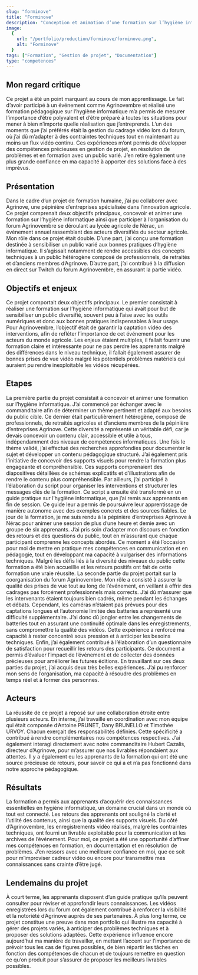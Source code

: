 ```yaml
---
slug: "forminove"
title: "Forminove"
description: "Conception et animation d’une formation sur l’hygiène informatique pour un public varié et gestion de la diffusion en direct d'un forum annuel consacré à l'innovation en agriculture."
image:
  {
    url: "/portfolio/production/forminove/forminove.png",
    alt: "Forminove"
  }
tags: ["Formation", "Gestion de projet", "Documentation"]
type: "competences"
---
```

## Mon regard critique
Ce projet a été un point marquant au cours de mon apprentissage. Le fait d’avoir participé à un événement comme Agrinovembre et réalisé une formation pédagogique sur l’hygiène informatique m’a permis de mesurer l’importance d’être polyvalent et d’être préparé à toutes les situations pour mener à bien n’importe quelle réalisation que j’entreprends. L’un des moments que j’ai préférés était la gestion du cadrage vidéo lors du forum, où j’ai dû m’adapter à des contraintes techniques tout en maintenant au moins un flux vidéo continu. Ces expériences m’ont permis de développer des compétences précieuses en gestion de projet, en résolution de problèmes et en formation avec un public varié. J’en retire également une plus grande confiance en ma capacité à apporter des solutions face à des imprévus.

## Présentation
Dans le cadre d’un projet de formation humaine, j’ai pu collaborer avec Agrinove, une pépinière d’entreprises spécialisée dans l’innovation agricole. Ce projet comprenait deux objectifs principaux, concevoir et animer une formation sur l’hygiène informatique ainsi que participer à l’organisation du forum Agrinovembre se déroulant au lycée agricole de Nérac, un événement annuel rassemblant des acteurs diversifiés du secteur agricole.
Mon rôle dans ce projet était double. D’une part, j’ai conçu une formation destinée à sensibiliser un public varié aux bonnes pratiques d’hygiène informatique. Il s’agissait notamment de rendre accessibles des concepts techniques à un public hétérogène composé de professionnels, de retraités et d’anciens membres d’Agrinove. D’autre part, j’ai contribué à la diffusion en direct sur Twitch du forum Agrinovembre, en assurant la partie vidéo.

## Objectifs et enjeux
Ce projet comportait deux objectifs principaux. Le premier consistait à réaliser une formation sur l’hygiène informatique qui avait pour but de sensibiliser un public diversifié, souvent peu à l’aise avec les outils numériques et donc aux bonnes pratiques indispensables à leur usage. Pour Agrinovembre, l’objectif était de garantir la captation vidéo des interventions, afin de refléter l’importance de cet événement pour les acteurs du monde agricole.
Les enjeux étaient multiples, il fallait fournir une formation claire et intéressante pour ne pas perdre les apprenants malgré des différences dans le niveau technique, il fallait également assurer de bonnes prises de vue vidéo malgré les potentiels problèmes matériels qui auraient pu rendre inexploitable les vidéos récupérées.

## Etapes
La première partie du projet consistait à concevoir et animer une formation sur l’hygiène informatique. J’ai commencé par échanger avec le commanditaire afin de déterminer un thème pertinent et adapté aux besoins du public cible. Ce dernier était particulièrement hétérogène, composé de professionnels, de retraités agricoles et d’anciens membres de la pépinière d’entreprises Agrinove. Cette diversité a représenté un véritable défi, car je devais concevoir un contenu clair, accessible et utile à tous, indépendamment des niveaux de compétences informatiques.
Une fois le thème validé, j’ai effectué des recherches approfondies pour documenter le sujet et développer un contenu pédagogique structuré. J’ai également pris l’initiative de concevoir des supports visuels pour rendre la formation plus engageante et compréhensible. Ces supports comprenaient des diapositives détaillées de schémas explicatifs et d’illustrations afin de rendre le contenu plus compréhensible. Par ailleurs, j’ai participé à l’élaboration du script pour organiser les interventions et structurer les messages clés de la formation. Ce script a ensuite été transformé en un guide pratique sur l’hygiène informatique, que j’ai remis aux apprenants en fin de session. Ce guide leur a permis de poursuivre leur apprentissage de manière autonome avec des exemples concrets et des sources fiables.
Le jour de la formation, je me suis rendu à la pépinière d’entreprises Agrinove à Nérac pour animer une session de plus d’une heure et demie avec un groupe de six apprenants. J’ai pris soin d’adapter mon discours en fonction des retours et des questions du public, tout en m’assurant que chaque participant comprenne les concepts abordés. Ce moment a été l’occasion pour moi de mettre en pratique mes compétences en communication et en pédagogie, tout en développant ma capacité à vulgariser des informations techniques. Malgré les défis liés à la diversité des niveaux du public cette formation a été bien accueillie et les retours positifs ont fait de cette formation une vraie réussite.
La seconde partie du projet portait sur la coorganisation du forum Agrinovembre. Mon rôle a consisté à assurer la qualité des prises de vue tout au long de l’événement, en veillant à offrir des cadrages pas forcément professionnels mais corrects. J’ai dû m’assurer que les intervenants étaient toujours bien cadrés, même pendant les échanges et débats.
Cependant, les caméras n’étaient pas prévues pour des captations longues et l’autonomie limitée des batteries a représenté une difficulté supplémentaire. J’ai donc dû jongler entre les changements de batteries tout en assurant une continuité optimale dans les enregistrements, sans compromettre la qualité des vidéos. Cette expérience a renforcé ma capacité à rester concentré sous pression et à anticiper les besoins techniques.
Enfin, j’ai également contribué à l’élaboration d’un questionnaire de satisfaction pour recueillir les retours des participants. Ce document a permis d’évaluer l’impact de l’événement et de collecter des données précieuses pour améliorer les futures éditions.
En travaillant sur ces deux parties du projet, j’ai acquis deux très belles expériences. J’ai pu renforcer mon sens de l’organisation, ma capacité à résoudre des problèmes en temps réel et à former des personnes.

## Acteurs
La réussite de ce projet a reposé sur une collaboration étroite entre plusieurs acteurs. En interne, j’ai travaillé en coordination avec mon équipe qui était composée d’Antoine PRUNET, Dany BRUNELLO et Timothée URVOY. Chacun exerçait des responsabilités définies. Cette spécificité a contribué à rendre complémentaires nos compétences respectives. J’ai également interagi directement avec notre commanditaire Hubert Cazalis, directeur d’Agrinove, pour m’assurer que nos livrables répondaient aux attentes. Il y a également eu les apprenants de la formation qui ont été une source précieuse de retours, pour savoir ce qui a et n’a pas fonctionné dans notre approche pédagogique.

## Résultats
La formation a permis aux apprenants d’acquérir des connaissances essentielles en hygiène informatique, un domaine crucial dans un monde où tout est connecté. Les retours des apprenants ont souligné la clarté et l’utilité des contenus, ainsi que la qualité des supports visuels. Du côté d’Agrinovembre, les enregistrements vidéo réalisés, malgré les contraintes techniques, ont fourni un livrable exploitable pour la communication et les archives de l’événement. Pour moi, ce projet a été une opportunité d’affiner mes compétences en formation, en documentation et en résolution de problèmes. J’en ressors avec une meilleure confiance en moi, que ce soit pour m’improviser cadreur vidéo ou encore pour transmettre mes connaissances sans crainte d’être jugé.

## Lendemains du projet
À court terme, les apprenants disposent d’un guide pratique qu’ils peuvent consulter pour réviser et approfondir leurs connaissances. Les vidéos enregistrées lors du forum ont également contribué à renforcer la visibilité et la notoriété d’Agrinove auprès de ses partenaires. À plus long terme, ce projet constitue une preuve dans mon portfolio qui illustre ma capacité à gérer des projets variés, à anticiper des problèmes techniques et à proposer des solutions adaptées. Cette expérience influence encore aujourd’hui ma manière de travailler, en mettant l’accent sur l’importance de prévoir tous les cas de figures possibles, de bien répartir les tâches en fonction des compétences de chacun et de toujours remettre en question ce qu’on produit pour s’assurer de proposer les meilleurs livrables possibles.
